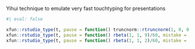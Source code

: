 

Yihui technique to emulate very fast touchtyping for presentations

```r
#| eval: false

xfun::rstudio_type(t, pause = function() truncnorm::rtruncnorm(1, 0, 0.5, .005, .01), mistake = .001)
xfun::rstudio_type(t, pause = function() rbeta(1, 1, 9)/60, mistake = .001)
xfun::rstudio_type(t, pause = function() rbeta(1, 1, 2)/60, mistake = .001)

```

